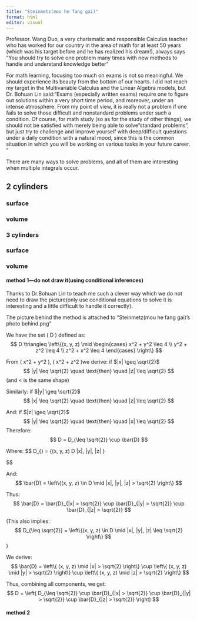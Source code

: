 ---
title: "Steinmetz(mou he fang gai)"
format: html
editor: visual
---
Professor. Wang Duo, a very charismatic and responsible Calculus teacher who has worked for our country in the area of math for at least 50 years (which was his target before and he has realized his dream!), always says "You should try to solve one problem many times with new methods to handle and understand knowledge better"

For math learning, focusing too much on exams is not so meaningful. We should experience its beauty from the bottom of our hearts. I did not reach my target in the Multivariable Calculus and the Linear Algebra models, but Dr. Bohuan Lin said:"Exams (especially written exams) require one to figure out solutions within a very short time period, and moreover, under an intense atmosphere. From my point of view, it is really not a problem if one fails to solve those difficult and nonstandard problems under such a condition. Of course, for math study (so as for the study of other things), we should not be satisfied with merely being able to solve "standard problems", but  just try to challenge and improve yourself with deep/difficult questions under a daily condition with a natural mood, since this is the common situation in which you will be working on various tasks in your future career. "


There are many ways to solve problems, and all of them are interesting when multiple integrals occur.



## 2 cylinders
### surface 




### volume



### 3 cylinders

### surface 

### volume

#### method 1---do not draw it(using conditional inferences)
Thanks to Dr.Bohuan Lin to teach me such a clever way which we do not need to draw the picture(only use conditional equations to solve it is interesting and a little difficult to handle it correctly). 


The picture behind the method is attached to "Steinmetz(mou he fang gai)\method1's photo behind.png"


We have the set \( D \) defined as:
$$
D \triangleq \left\{(x, y, z) \mid \begin{cases} 
x^2 + y^2 \leq 4 \\
y^2 + z^2 \leq 4 \\
z^2 + x^2 \leq 4 
\end{cases} \right\}
$$

From \( x^2 + y^2 \leq 4 \), \( x^2 + z^2 \leq 4 \)we derive:
if $|x| \geq \sqrt{2}$
$$
|y| \leq \sqrt{2} \quad \text{then} \quad |z| \leq \sqrt{2}
$$
(and < is the same shape)

Similarly:
if $|y| \geq \sqrt{2}$
$$
|x| \leq \sqrt{2} \quad \text{then} \quad |z| \leq \sqrt{2}
$$

And:
if $|z| \geq \sqrt{2}$
$$
|y| \leq \sqrt{2} \quad \text{then} \quad |x| \leq \sqrt{2}
$$
Therefore:
$$
D = D_{\leq \sqrt{2}} \cup \bar{D}
$$

Where:
$$
D_{\leq \sqrt{2}} = \left\{(x, y, z) \in D \mid |x|, |y|, |z| \leq \sqrt{2} \right\}

$$
$$
\begin{aligned}
&= \left\{ (x, y, z) \in \mathbb{R}^3 \mid |x|, |y|, |z| \leq \sqrt{2} \right\} \\
&= [-\sqrt{2}, \sqrt{2}] \times [-\sqrt{2}, \sqrt{2}] \times [-\sqrt{2}, \sqrt{2}]
\end{aligned}
$$

And:
$$
\bar{D} = \left\{(x, y, z) \in D \mid |x|, |y|, |z| > \sqrt{2} \right\}
$$

Thus:
$$
\bar{D} = \bar{D}_{|x| > \sqrt{2}} \cup \bar{D}_{|y| > \sqrt{2}} \cup \bar{D}_{|z| > \sqrt{2}}
$$

(This also implies:
$$
D_{\leq \sqrt{2}} = \left\{(x, y, z) \in D \mid |x|, |y|, |z| \leq \sqrt{2} \right\}
$$)



We derive:
$$
\bar{D} = \left\{ (x, y, z) \mid |x| > \sqrt{2} \right\} \cup \left\{ (x, y, z) \mid |y| > \sqrt{2} \right\} \cup \left\{ (x, y, z) \mid |z| > \sqrt{2} \right\}
$$

Thus, combining all components, we get:
$$
D = \left( D_{\leq \sqrt{2}} \cup \bar{D}_{|x| > \sqrt{2}} \cup \bar{D}_{|y| > \sqrt{2}} \cup \bar{D}_{|z| > \sqrt{2}} \right)
$$




#### method 2 











